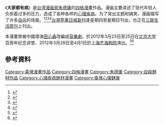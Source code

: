 《'''大家都有病'''》是[[台湾|台湾]][[漫画家|漫画家]][[朱德庸|朱德庸]]的[[四格漫畫|四格漫畫]]作品。漫画主要讲述了现代年轻人负担着过多的压力，造成了各种各样的[[心理疾病|心理疾病]]。为了突出主题和搞笑，漫画描写了许多[[自杀|自杀]]的场面。<ref>{{Cite web |url=http://book.jyb.cn/xskd/201105/t20110519_431465.html |title=朱德庸10年始成漫画新作《大家都有病》 |access-date=2013-11-04 |archive-date=2016-03-04 |archive-url=https://web.archive.org/web/20160304124105/http://book.jyb.cn/xskd/201105/t20110519_431465.html |dead-url=no }}</ref><ref>{{Cite web |url=http://news.163.com/11/0521/07/74IHC3QJ00014AED.html |title=朱德庸：我们为什么都病了？(图 ) |access-date=2013-11-04 |archive-url=https://web.archive.org/web/20131224105929/http://news.163.com/11/0521/07/74IHC3QJ00014AED.html |archive-date=2013-12-24 |dead-url=yes }}</ref><ref>{{Cite web |url=http://e.chengdu.cn/html/2011-05/19/content_235992.htm |title=朱德庸：大家都有病，幽默是救赎 |access-date=2013-11-04 |archive-date=2013-12-24 |archive-url=https://web.archive.org/web/20131224112301/http://e.chengdu.cn/html/2011-05/19/content_235992.htm |dead-url=no }}</ref><ref>{{Cite web |url=http://big5.taiwan.cn/wh/mrt/201105/t20110520_1863767.htm |title=朱德庸將畫筆對準“有病”時代 呼籲現代人慢下來 |access-date=2013-11-04 |archive-date=2013-12-24 |archive-url=https://web.archive.org/web/20131224115930/http://big5.taiwan.cn/wh/mrt/201105/t20110520_1863767.htm |dead-url=no }}</ref>[[蘋果日報_(台灣)|台灣苹果日报]][[副刊|副刊]]逢星期四至星期日刊出，也正在[[三联生活周刊|三联生活周刊]]上刊出。

本漫畫曾被中國導演[[田沁鑫|田沁鑫]]改編成[[音樂劇|音樂劇]]，於2012年3月23日至25日在[[北京大学|北京大学]]百周年纪念讲堂、2012年3月28日至4月1日於[[上海|上海]][[艺海剧院|艺海剧院]]演出。<ref>{{Cite web |url=http://www.kanzg.com/art/8300.html |title=音乐话剧《大家都有病》展朱德庸笔下时代病态 |access-date=2013-11-04 |archive-url=https://web.archive.org/web/20120510154231/http://kanzg.com/art/8300.html |archive-date=2012-05-10 |dead-url=yes }}</ref><ref>{{Cite web |url=http://gb.cri.cn/32464/2012/03/27/1325s3618303.htm |title=音樂話劇《大家都有病》將揭幕田沁鑫上海演出季 |access-date=2016-05-18 |archive-date=2013-05-18 |archive-url=https://web.archive.org/web/20130518081425/http://gb.cri.cn/32464/2012/03/27/1325s3618303.htm |dead-url=no }}</ref>

== 參考資料 ==
{{Reflist}}

{{manga-stub}}

[[Category:臺灣漫畫作品|Category:臺灣漫畫作品]]
[[Category:四格漫畫|Category:四格漫畫]]
[[Category:朱德庸|Category:朱德庸]]
[[Category:自殺題材作品|Category:自殺題材作品]]
[[Category:心理疾病題材漫畫|Category:心理疾病題材漫畫]]
[[Category:臺灣心理健康|Category:臺灣心理健康]]